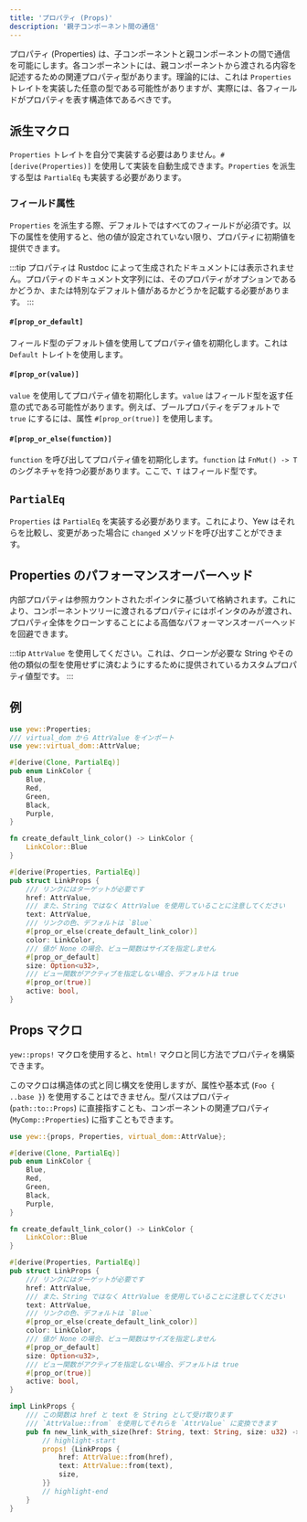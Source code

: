 ```yaml
---
title: 'プロパティ (Props)'
description: '親子コンポーネント間の通信'
---
```


プロパティ (Properties) は、子コンポーネントと親コンポーネントの間で通信を可能にします。各コンポーネントには、親コンポーネントから渡される内容を記述するための関連プロパティ型があります。理論的には、これは `Properties` トレイトを実装した任意の型である可能性がありますが、実際には、各フィールドがプロパティを表す構造体であるべきです。

## 派生マクロ

`Properties` トレイトを自分で実装する必要はありません。`#[derive(Properties)]` を使用して実装を自動生成できます。`Properties` を派生する型は `PartialEq` も実装する必要があります。

### フィールド属性

`Properties` を派生する際、デフォルトではすべてのフィールドが必須です。以下の属性を使用すると、他の値が設定されていない限り、プロパティに初期値を提供できます。

:::tip
プロパティは Rustdoc によって生成されたドキュメントには表示されません。プロパティのドキュメント文字列には、そのプロパティがオプションであるかどうか、または特別なデフォルト値があるかどうかを記載する必要があります。
:::

#### `#[prop_or_default]`

フィールド型のデフォルト値を使用してプロパティ値を初期化します。これは `Default` トレイトを使用します。

#### `#[prop_or(value)]`

`value` を使用してプロパティ値を初期化します。`value` はフィールド型を返す任意の式である可能性があります。例えば、ブールプロパティをデフォルトで `true` にするには、属性 `#[prop_or(true)]` を使用します。

#### `#[prop_or_else(function)]`

`function` を呼び出してプロパティ値を初期化します。`function` は `FnMut() -> T` のシグネチャを持つ必要があります。ここで、`T` はフィールド型です。

## `PartialEq`

`Properties` は `PartialEq` を実装する必要があります。これにより、Yew はそれらを比較し、変更があった場合に `changed` メソッドを呼び出すことができます。

## Properties のパフォーマンスオーバーヘッド

内部プロパティは参照カウントされたポインタに基づいて格納されます。これにより、コンポーネントツリーに渡されるプロパティにはポインタのみが渡され、プロパティ全体をクローンすることによる高価なパフォーマンスオーバーヘッドを回避できます。

:::tip
`AttrValue` を使用してください。これは、クローンが必要な String やその他の類似の型を使用せずに済むようにするために提供されているカスタムプロパティ値型です。
:::

## 例

```rust
use yew::Properties;
/// virtual_dom から AttrValue をインポート
use yew::virtual_dom::AttrValue;

#[derive(Clone, PartialEq)]
pub enum LinkColor {
    Blue,
    Red,
    Green,
    Black,
    Purple,
}

fn create_default_link_color() -> LinkColor {
    LinkColor::Blue
}

#[derive(Properties, PartialEq)]
pub struct LinkProps {
    /// リンクにはターゲットが必要です
    href: AttrValue,
    /// また、String ではなく AttrValue を使用していることに注意してください
    text: AttrValue,
    /// リンクの色、デフォルトは `Blue`
    #[prop_or_else(create_default_link_color)]
    color: LinkColor,
    /// 値が None の場合、ビュー関数はサイズを指定しません
    #[prop_or_default]
    size: Option<u32>,
    /// ビュー関数がアクティブを指定しない場合、デフォルトは true
    #[prop_or(true)]
    active: bool,
}
```

## Props マクロ

`yew::props!` マクロを使用すると、`html!` マクロと同じ方法でプロパティを構築できます。

このマクロは構造体の式と同じ構文を使用しますが、属性や基本式 (`Foo { ..base }`) を使用することはできません。型パスはプロパティ (`path::to::Props`) に直接指すことも、コンポーネントの関連プロパティ (`MyComp::Properties`) に指すこともできます。

```rust
use yew::{props, Properties, virtual_dom::AttrValue};

#[derive(Clone, PartialEq)]
pub enum LinkColor {
    Blue,
    Red,
    Green,
    Black,
    Purple,
}

fn create_default_link_color() -> LinkColor {
    LinkColor::Blue
}

#[derive(Properties, PartialEq)]
pub struct LinkProps {
    /// リンクにはターゲットが必要です
    href: AttrValue,
    /// また、String ではなく AttrValue を使用していることに注意してください
    text: AttrValue,
    /// リンクの色、デフォルトは `Blue`
    #[prop_or_else(create_default_link_color)]
    color: LinkColor,
    /// 値が None の場合、ビュー関数はサイズを指定しません
    #[prop_or_default]
    size: Option<u32>,
    /// ビュー関数がアクティブを指定しない場合、デフォルトは true
    #[prop_or(true)]
    active: bool,
}

impl LinkProps {
    /// この関数は href と text を String として受け取ります
    /// `AttrValue::from` を使用してそれらを `AttrValue` に変換できます
    pub fn new_link_with_size(href: String, text: String, size: u32) -> Self {
        // highlight-start
        props! {LinkProps {
            href: AttrValue::from(href),
            text: AttrValue::from(text),
            size,
        }}
        // highlight-end
    }
}
```
